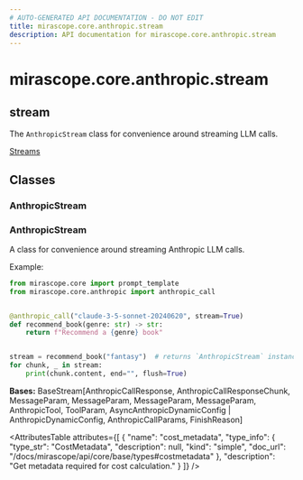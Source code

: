 ```yaml
---
# AUTO-GENERATED API DOCUMENTATION - DO NOT EDIT
title: mirascope.core.anthropic.stream
description: API documentation for mirascope.core.anthropic.stream
---
```


# mirascope.core.anthropic.stream

## <ApiType type="Module" module="mirascope.core.anthropic.stream" path="core/anthropic/stream" symbolName="stream" /> stream

The `AnthropicStream` class for convenience around streaming LLM calls.

<Info title="Usage">

[Streams](/docs/mirascope/learn/streams)

</Info>

## Classes

### AnthropicStream

### <ApiType type="Class" module="mirascope.core.anthropic.stream" path="core/anthropic/stream" symbolName="AnthropicStream" /> AnthropicStream

A class for convenience around streaming Anthropic LLM calls.

Example:

```python
from mirascope.core import prompt_template
from mirascope.core.anthropic import anthropic_call


@anthropic_call("claude-3-5-sonnet-20240620", stream=True)
def recommend_book(genre: str) -> str:
    return f"Recommend a {genre} book"


stream = recommend_book("fantasy")  # returns `AnthropicStream` instance
for chunk, _ in stream:
    print(chunk.content, end="", flush=True)
```

**Bases:** BaseStream[AnthropicCallResponse, AnthropicCallResponseChunk, MessageParam, MessageParam, MessageParam, MessageParam, AnthropicTool, ToolParam, AsyncAnthropicDynamicConfig | AnthropicDynamicConfig, AnthropicCallParams, FinishReason]

<AttributesTable
  attributes={[
  {
    "name": "cost_metadata",
    "type_info": {
      "type_str": "CostMetadata",
      "description": null,
      "kind": "simple",
      "doc_url": "/docs/mirascope/api/core/base/types#costmetadata"
    },
    "description": "Get metadata required for cost calculation."
  }
]}
/>



